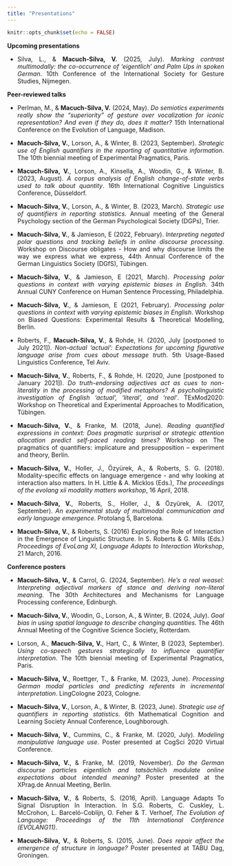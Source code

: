 ```yaml
---
title: "Presentations"
---
```


```r
knitr::opts_chunk$set(echo = FALSE)
```

<style>
body {
  text-align: justify}

h1 {
  text-align: center
}
</style>

**Upcoming presentations**

* Silva, L., & **Macuch-Silva, V.** (2025, July). _Marking contrast multimodally: the co-occurrence of ‘eigentlich’ and Palm Ups in spoken German_. 10th Conference of the International Society for Gesture Studies, Nijmegen.

**Peer-reviewed talks**

* Perlman, M., & **Macuch-Silva, V.** (2024, May). _Do semiotics experiments really show the "superiority" of gesture over vocalization for iconic representation? And even if they do, does it matter?_ 15th International Conference on the Evolution of Language, Madison.

* **Macuch-Silva, V.**, Lorson, A., & Winter, B. (2023, September). _Strategic use of English quantifiers in the reporting of quantitative information_. The 10th biennial meeting of Experimental Pragmatics, Paris.

* **Macuch-Silva, V.**, Lorson, A., Kinsella, A., Woodin, G., & Winter, B. (2023, August). _A corpus analysis of English change-of-state verbs used to talk about quantity_. 16th International Cognitive Linguistics Conference, Düsseldorf.

* **Macuch-Silva, V.**, Lorson, A., & Winter, B. (2023, March). _Strategic use of quantifiers in reporting statistics_. Annual meeting of the General Psychology section of the German Psychological Society (DGPs), Trier.

* **Macuch-Silva, V.**, & Jamieson, E (2022, February). _Interpreting negated polar questions and tracking beliefs in online discourse processing_. Workshop on Discourse obligates - How and why discourse limits the way we express what we express, 44th Annual Conference of the German Linguistics Society (DGfS), Tübingen.

* **Macuch-Silva, V.**, & Jamieson, E (2021, March). _Processing polar questions in context with varying epistemic biases in English_. 34th Annual CUNY Conference on Human Sentence Processing, Philadelphia.

* **Macuch-Silva, V.**, & Jamieson, E (2021, February). _Processing polar questions in context with varying epistemic biases in English_. Workshop on Biased Questions: Experimental Results & Theoretical Modelling, Berlin.

* Roberts, F., **Macuch-Silva, V.**, & Rohde, H. (2020, July [postponed to July 2021]). _Non-actual 'actual': Expectations for upcoming figurative language arise from cues about message truth_. 5th Usage-Based Linguistics Conference, Tel Aviv.

* **Macuch-Silva, V.**, Roberts, F., & Rohde, H. (2020, June [postponed to January 2021]). _Do truth-endorsing adjectives act as cues to non-literality in the processing of modified metaphors? A psycholinguistic investigation of English 'actual', 'literal', and 'real'_. TExMod2020: Workshop on Theoretical and
Experimental Approaches to Modification, Tübingen.

* **Macuch-Silva, V.**, & Franke, M. (2018, June). _Reading quantified expressions in context: Does pragmatic surprisal or strategic attention allocation predict self-paced reading times?_ Workshop on The pragmatics of quantifiers: implicature and presupposition – experiment and theory, Berlin.

* **Macuch-Silva, V.**, Holler, J., Özyürek, A., & Roberts, S. G. (2018). Modality-specific effects on language emergence - and why looking at interaction also matters. In H. Little & A. Micklos (Eds.), _The proceedings of the evolang xii modality matters workshop_, 16 April, 2018.

* **Macuch-Silva, V.**, Roberts, S., Holler, J., & Özyürek, A. (2017, September). _An experimental study of multimodal communication and early language emergence_. Protolang 5, Barcelona.

* **Macuch-Silva, V.**, & Roberts, S. (2016) Exploring the Role of Interaction in the Emergence of Linguistic Structure. In S. Roberts & G. Mills (Eds.) _Proceedings of EvoLang XI, Language Adapts to Interaction Workshop_, 21 March, 2016.


**Conference posters**

* **Macuch-Silva, V.**, & Carrol, G. (2024, September). _He’s a real weasel: Interpreting adjectival markers of stance and deriving non-literal meaning_. The 30th Architectures and Mechanisms for Language Processing conference, Edinburgh.

* **Macuch-Silva, V.**, Woodin, G., Lorson, A., & Winter, B. (2024, July). _Goal bias in using spatial language to describe changing quantities_. The 46th Annual Meeting of the Cognitive Science Society, Rotterdam.

* Lorson, A., **Macuch-Silva, V.**, Hart, C., & Winter, B (2023, September). _Using co-speech gestures strategically to influence quantifier interpretation_. The 10th biennial meeting of Experimental Pragmatics, Paris.

* **Macuch-Silva, V.**, Roettger, T., & Franke, M. (2023, June). _Processing German modal particles and predicting referents in incremental interpretation_. LingCologne 2023, Cologne.

* **Macuch-Silva, V.**, Lorson, A., & Winter, B. (2023, June). _Strategic use of quantifiers in reporting statistics_. 6th Mathematical Cognition and Learning Society Annual Conference, Loughborough.

* **Macuch-Silva, V.**, Cummins, C., & Franke, M. (2020, July). _Modeling manipulative language use_. Poster presented at CogSci 2020 Virtual Conference.

* **Macuch-Silva, V.**, & Franke, M. (2019, November). _Do the German discourse particles eigentlich and tatsächlich modulate online expectations about intended meaning?_ Poster presented at the XPrag.de Annual Meeting, Berlin.

* **Macuch-Silva, V.**, & Roberts, S. (2016, April). Language Adapts To Signal Disruption In Interaction. In S.G. Roberts, C. Cuskley, L. McCrohon, L. Barceló-Coblijn, O. Feher & T. Verhoef, _The Evolution of Language: Proceedings of the 11th International Conference (EVOLANG11)_.

* **Macuch-Silva, V.**, & Roberts, S. (2015, June). _Does repair affect the emergence of structure in language?_ Poster presented at TABU Dag, Groningen.